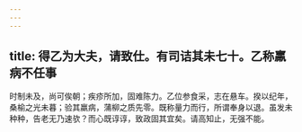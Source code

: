 ```yaml
---
---
---
```

title: 得乙为大夫，请致仕。有司诘其未七十。乙称羸病不任事
---



时制未及，尚可俟朝；疾疹所加，固难陈力。乙位参食采，志在悬车。揆以纪年，桑榆之光未暮；验其羸病，蒲柳之质先零。既称量力而行，所谓奉身以退。虽发未种种，告老无乃速欤？而心既谆谆，致政固其宜矣。请高知止，无强不能。